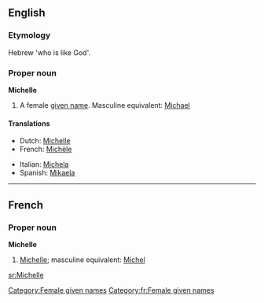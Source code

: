 ==English==
===Etymology===
Hebrew <!--provide the Hebrew, please--> 'who is like God'. <br> {{etystub}}

===Proper noun===
'''Michelle''' {{f}}

# A female [[given name]]. Masculine equivalent: [[Michael]]

====Translations====
{{top}}
*Dutch: [[Michelle#Dutch|Michelle]]
*French: [[Michèle]]
{{mid}}
*Italian: [[Michela]]
*Spanish: [[Mikaela]]
{{bottom}}

----

==French==
===Proper noun===
'''Michelle'''

#[[Michelle#English|Michelle]]; masculine equivalent: [[Michel]]

[[Category:Female given names]]
[[Category:fr:Female given names]]

[[sr:Michelle]]